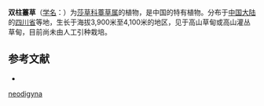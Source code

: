 {{Speciesbox
| name = 双柱薹草
| status = 
| status_system = 
| image =
| genus = Carex
| species = neodigyna
| authority = P. C. Li
}}

'''双柱薹草'''（[[学名|学名]]：{{lang|la|''Carex neodigyna''}}）为[[莎草科|莎草科]][[薹草属|薹草属]]的植物，是中国的特有植物。分布于[[中国大陆|中国大陆]]的[[四川省|四川省]]等地，生长于海拔3,900米至4,100米的地区，见于高山草甸或高山灌丛草甸，目前尚未由人工引种栽培。

== 参考文献 ==
<div class="references-small">
* {{cite web| url =http://www.bioinfo.cn/db05/KmzwSpecies.php?action=view&id=6261| title =双柱薹草| work =《中国高等植物数据库全库》| publisher =中国科学院微生物研究所| author =昆明植物研究所| accessdate =2009-02-24| deadurl =yes| archiveurl =https://web.archive.org/web/20160305041145/http://www.bioinfo.cn/db05/KmzwSpecies.php?action=view&id=6261| archivedate =2016-03-05}}
</div>
{{Taxonbar|from=Q10912084}}

{{DEFAULTSORT:Carex neodigyna}}
[[Category:薹草属|neodigyna]]


{{Carex-stub}}